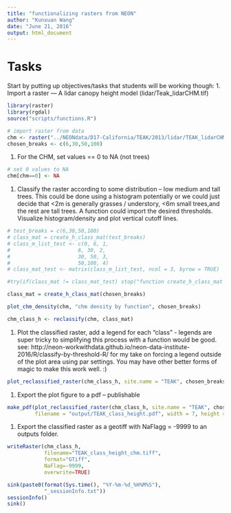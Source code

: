 ```yaml
---
title: "functionalizing rasters from NEON"
author: "Kunxuan Wang"
date: "June 21, 2016"
output: html_document
---
```


# Tasks 
Start by putting up objectives/tasks that students will be working though:
1. Import a raster — A lidar canopy height model (lidar/Teak_lidarCHM.tif)

```r
library(raster)
library(rgdal)
source("scripts/functions.R")

```


```r
# import raster from data
chm <- raster("../NEONdata/D17-California/TEAK/2013/lidar/TEAK_lidarCHM.tif")
chosen_breaks <- c(6,30,50,100)

```

1. For the CHM, set values == 0 to NA (not trees)

```r
# set 0 values to NA
chm[chm==0] <- NA

```

1. Classify the raster according to some distribution – low medium and tall trees. This could be done using a histogram potentially or we could just decide that <2m is generally grasses / understory, <6m small trees,and the rest are tall trees. A function could import the desired thresholds. Visualize histogram/density and plot vertical cutoff lines.

```r

# test_breaks = c(6,30,50,100)
# class_mat = create_h_class_mat(test_breaks)
# class_m_list_test <- c(0, 6, 1,
#                      6, 30, 2,
#                      30, 50, 3,
#                      50,100, 4)
# class_mat_test <- matrix(class_m_list_test, ncol = 3, byrow = TRUE)

#try(if(class_mat != class_mat_test) stop("function create_h_class_mat did not work"))

class_mat = create_h_class_mat(chosen_breaks)

plot_chm_density(chm, "chm density by function", chosen_breaks)

chm_class_h <- reclassify(chm, class_mat)

```



1. Plot the classified raster, add a legend for each “class” - legends are super tricky to simplifying this process with a function would be good.  see: http://neon-workwithdata.github.io/neon-data-institute-2016/R/classify-by-threshold-R/  for my take on forcing a legend outside of the plot area using par settings. You may have other better forms of magic to make this work well. :)

```r
plot_reclassified_raster(chm_class_h, site.name = "TEAK", chosen_breaks)

```

1. Export the plot figure to a pdf – publishable

```r
make_pdf(plot_reclassified_raster(chm_class_h, site.name = "TEAK", chosen_breaks), 
         filename = "output/TEAK_class_height.pdf", width = 7, height = 6)
```

1. Export the classified raster as a geotiff with NaFlagg = -9999 to an outputs folder.

```r
writeRaster(chm_class_h, 
            filename="TEAK_class_height_chm.tiff",
            format="GTiff",
            NaFlag=-9999,
            overwrite=TRUE)

```

```r
sink(paste0(format(Sys.time(), "%Y-%m-%d_%H%M%S"), 
            "_sessionInfo.txt"))
sessionInfo()
sink()
```


